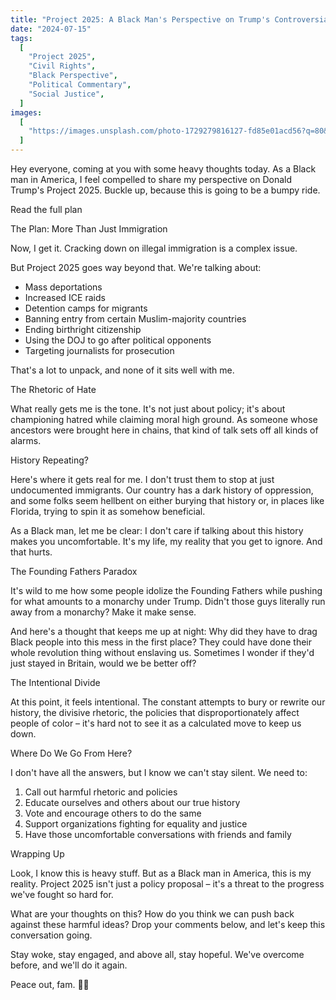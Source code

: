 ```yaml
---
title: "Project 2025: A Black Man's Perspective on Trump's Controversial Plan"
date: "2024-07-15"
tags:
  [
    "Project 2025",
    "Civil Rights",
    "Black Perspective",
    "Political Commentary",
    "Social Justice",
  ]
images:
  [
    "https://images.unsplash.com/photo-1729279816127-fd85e01acd56?q=80&w=3024&auto=format&fit=crop&ixlib=rb-4.1.0&ixid=M3wxMjA3fDB8MHxwaG90by1wYWdlfHx8fGVufDB8fHx8fA%3D%3D",
  ]
---
```


Hey everyone, coming at you with some heavy thoughts today. As a Black man in America, I feel compelled to share my perspective on Donald Trump's Project 2025. Buckle up, because this is going to be a bumpy ride.


Read the full plan


The Plan: More Than Just Immigration


Now, I get it. Cracking down on illegal immigration is a complex issue. 


But Project 2025 goes way beyond that. We're talking about:

- Mass deportations
- Increased ICE raids
- Detention camps for migrants
- Banning entry from certain Muslim-majority countries
- Ending birthright citizenship
- Using the DOJ to go after political opponents
- Targeting journalists for prosecution


That's a lot to unpack, and none of it sits well with me.


The Rhetoric of Hate

What really gets me is the tone. It's not just about policy; it's about championing hatred while claiming moral high ground. As someone whose ancestors were brought here in chains, that kind of talk sets off all kinds of alarms.


History Repeating?

Here's where it gets real for me. I don't trust them to stop at just undocumented immigrants. Our country has a dark history of oppression, and some folks seem hellbent on either burying that history or, in places like Florida, trying to spin it as somehow beneficial.


As a Black man, let me be clear: I don't care if talking about this history makes you uncomfortable. It's my life, my reality that you get to ignore. And that hurts.


The Founding Fathers Paradox


It's wild to me how some people idolize the Founding Fathers while pushing for what amounts to a monarchy under Trump. Didn't those guys literally run away from a monarchy? Make it make sense.

And here's a thought that keeps me up at night: Why did they have to drag Black people into this mess in the first place? They could have done their whole revolution thing without enslaving us. Sometimes I wonder if they'd just stayed in Britain, would we be better off?


The Intentional Divide

At this point, it feels intentional. The constant attempts to bury or rewrite our history, the divisive rhetoric, the policies that disproportionately affect people of color – it's hard not to see it as a calculated move to keep us down.


Where Do We Go From Here?


I don't have all the answers, but I know we can't stay silent. We need to:

1.  Call out harmful rhetoric and policies
2.  Educate ourselves and others about our true history
3.  Vote and encourage others to do the same
4.  Support organizations fighting for equality and justice
5.  Have those uncomfortable conversations with friends and family


Wrapping Up


Look, I know this is heavy stuff. But as a Black man in America, this is my reality. Project 2025 isn't just a policy proposal – it's a threat to the progress we've fought so hard for.


What are your thoughts on this? How do you think we can push back against these harmful ideas? Drop your comments below, and let's keep this conversation going.


Stay woke, stay engaged, and above all, stay hopeful. We've overcome before, and we'll do it again.


Peace out, fam. ✊🏾
